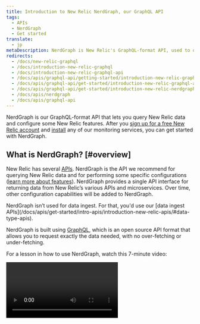 ```yaml
---
title: Introduction to New Relic NerdGraph, our GraphQL API
tags:
  - APIs
  - NerdGraph
  - Get started
translate:
  - jp
metaDescription: NerdGraph is New Relic's GraphQL-format API, used to query data and do some product configurations.
redirects:
  - /docs/new-relic-graphql
  - /docs/introduction-new-relic-graphql
  - /docs/introduction-new-relic-graphql-api
  - /docs/apis/graphql-api/getting-started/introduction-new-relic-graphql-api
  - /docs/apis/graphql-api/get-started/introduction-new-relic-graphql-api
  - /docs/apis/graphql-api/get-started/introduction-new-relic-nerdgraph
  - /docs/apis/nerdgraph
  - /docs/apis/graphql-api
---
```


NerdGraph is our GraphQL-format API that lets you query New Relic data and configure some New Relic features. After you [sign up for a free New Relic account](https://newrelic.com/signup) and [install](/docs/using-new-relic/cross-product-functions/install-configure/install-new-relic/) any of our monitoring services, you can get started with NerdGraph.

## What is NerdGraph? [#overview]

New Relic has several [APIs](/docs/apis/get-started/intro-apis/introduction-new-relic-apis/). NerdGraph is the API we recommend for querying New Relic data and for performing some specific configurations ([learn more about features](#tutorials)). NerdGraph provides a single API interface for returning data from New Relic’s various APIs and microservices. Over time, other configuration capabilities will be added to NerdGraph. 

<Callout variant="important">
NerdGraph isn’t used for data ingest. For that, you'd use our [data ingest APIs](/docs/apis/get-started/intro-apis/introduction-new-relic-apis/#data-type-apis). 
</Callout>

NerdGraph is built using [GraphQL](https://graphql.org), which is an open source API format that allows you to request exactly the data needed, with no over-fetching or under-fetching. 

For a lesson in how to use NerdGraph, watch this 7-minute video: 

<Video id="nPPQNS_AAIU" type="youtube" />

Want to watch more video tutorials? Go to the New Relic University’s [Intro to NerdGraph](https://newrelic.wistia.com/medias/h9qfum9nh0). Or see the [online course on New Relic APIs](https://learn.newrelic.com/new-relic-apis).

## Requirements and endpoints [#authentication]

Notes on NerdGraph requirements: 

* NerdGraph requires a New Relic [user key](/docs/apis/intro-apis/new-relic-api-keys/#user-api-key): this can be generated and accessed from the [GraphiQL explorer](#explorer). 
* User type and assigned roles can affect your NerdGraph permissions. For more details, see [Factors affecting access](/docs/accounts/accounts-billing/account-structure/factors-affecting-access-features-data#user-permissions). 

The NerdGraph endpoints are:
* Main endpoint: `https://api.newrelic.com/graphql`
* Endpoint for accounts using EU data center: `https://api.eu.newrelic.com/graphql`

To access the endpoint, use the following cURL command:

```
curl -X POST https://api.newrelic.com/graphql \
-H 'Content-Type: application/json' \
-H 'API-Key: <var>YOUR_NEW_RELIC_USER_KEY</var>' \
-d '{ "query":  "{ requestContext { userId apiKey } }" } '
```

## Use the GraphiQL explorer [#explorer]

To get started using GraphQL, we recommend playing around with our GraphiQL explorer (GraphiQL is an open source graphical interface for using GraphQL). You can use it to explore our data schema, to read built-in object definitions, and to build and execute queries. 
 
To use GraphQL, you’ll need a user-specific New Relic API key called a [user key](/docs/apis/intro-apis/new-relic-api-keys/#user-api-key). You can generate one or find an existing one from the GraphiQL explorer’s **API key** dropdown.  
 
To find the GraphiQL explorer: 
 
* If your New Relic account uses an [EU data center](/docs/using-new-relic/welcome-new-relic/get-started/our-eu-us-region-data-centers), go to [api.eu.newrelic.com/graphiql](https://api.eu.newrelic.com/graphiql). 
* Otherwise use [api.newrelic.com/graphiql](https://api.newrelic.com/graphiql).

For tips on how to build queries, see [Build queries](#make-query).


## What can you do with NerdGraph? [#tutorials]

NerdGraph functionality can be broken down into two main categories: 

* **Querying New Relic data.** You can fetch data for a variety of purposes, including using it in a programmatic workflow, or building a [New Relic One app](https://developer.newrelic.com/build-apps) for custom data visualizations. 
* **Configuring New Relic features.** There are a variety of configurations available and more will be added over time. You can do things like add tags, configure workloads, or customize "golden metrics."

You can use NerdGraph to return a wide range of New Relic data but we’ve created some tutorials for common use cases:  


<table>
  <thead>
    <tr>
      <th style={{ width: "240px" }}>
        Topic
      </th>

      <th>
        Tutorials
      </th>
    </tr>
  </thead>

  <tbody>
    <tr>
      <td>
Alerts      
      </td>

      <td>
[See all alert-related tutorials](/docs/alerts-applied-intelligence/new-relic-alerts/alerts-nerdgraph/nerdgraph-api-nrql-condition-alerts/)      
      </td>
    </tr>

    <tr>
      <td>
APM agents     
      </td>

      <td>
[APM agent configuration](/docs/apis/nerdgraph/examples/apm-config-nerdgraph)
      </td>
    </tr>

    <tr>
      <td>
Applied Intelligence     
      </td>

      <td>
[View and configure topology](/docs/apis/nerdgraph/examples/topology-nerdgraph-tutorial)   
      </td>
    </tr>

    <tr>
      <td>
Cloud integrations (AWS, Azure, GCP)  
      </td>

      <td>
[Configure cloud integrations](/docs/apis/nerdgraph/examples/nerdgraph-cloud-integrations-api-tutorial)
      </td>
    </tr>

    <tr>
      <td>
Dashboards
      </td>

      <td>
* [Create dashboards](/docs/apis/nerdgraph/examples/create-widgets-dashboards-api/)      
* [Export dashboards to other accounts](/docs/apis/nerdgraph/examples/export-import-dashboards-using-api/)
* [Export dashboards as files](/docs/apis/nerdgraph/examples/export-dashboards-pdfpng-using-api/)
* [Migrate from Insights Dashboard API to NerdGraph](/docs/new-relic-one/use-new-relic-one/core-concepts/dashboards-api-migration-insights-api-nerdgraph/)
      </td>
    </tr>

    <tr>
      <td>
Data partitions
      </td>

      <td>
[Manage data partitions](/docs/apis/nerdgraph/examples/nerdgraph-data-partition-rules-tutorial)
      </td>
    </tr>

    <tr>
      <td>
Data management</td>

      <td>
  * [Convert event data to metric data](/docs/telemetry-data-platform/ingest-manage-data/convert-data-metrics/analyze-monitor-data-trends-metrics)
  * [Data retention](/docs/telemetry-data-platform/manage-data/manage-data-retention/#api-examples)
  * [Drop data](/docs/accounts/accounts/data-management/drop-data-using-nerdgraph)
      </td>
    </tr>

    <tr>
      <td>
Distributed tracing      
      </td>

      <td>
* [Query distributed tracing data](/docs/apis/nerdgraph/examples/nerdgraph-distributed-trace-data-tutorial)
* [Configure Infinite Tracing](/docs/apis/nerdgraph/examples/configure-infinite-tracing-graphql) 
      </td>
    </tr>

        <tr>
      <td>
Entities
      </td>

      <td>
* [Get data about entities](/docs/apis/nerdgraph/examples/nerdgraph-entities-api-tutorial) 
* [Understand entity relationships and dependencies](/docs/apis/nerdgraph/examples/nerdgraph-relationships-api-tutorial) (used to build service maps)
* [Query and configure "golden metrics"](/docs/apis/nerdgraph/examples/golden-metrics-entities-nerdgraph-api-tutorial) (important entity metrics)
      </td>
    </tr>


    <tr>
      <td>
Key management     
      </td>

      <td>
[Create and manage keys](/docs/apis/nerdgraph/examples/use-nerdgraph-manage-license-keys-user-keys) (license keys used for data ingest, and user keys)
      </td>
    </tr>

    <tr>
      <td>
New Relic One apps  </td>

      <td>
[Build a New Relic One app](https://developer.newrelic.com/explore-docs/query-and-store-data)
      </td>
    </tr>

    <tr>
      <td>
Partners and resellers</td>

      <td>
[Manage subscriptions](/docs/apis/nerdgraph/tutorials/provisions-your-subscriptions-nerdgraph) (only for partners using [original pricing model](/docs/accounts/original-accounts-billing/original-product-based-pricing/overview-changes-pricing-user-model/#pricing-plans))      </td>
    </tr>

    <tr>
      <td>
Querying data
      </td>

      <td>
[Query using NRQL](/docs/apis/nerdgraph/examples/nerdgraph-nrql-tutorial) (our query language)
      </td>
    </tr>

    <tr>
      <td>
Service levels      
      </td>
   
      <td>
[Configure and manage service levels](/docs/apis/nerdgraph/tutorials/nerdgraph-slm)      
      </td>
    </tr>

    <tr>
      <td>
Tags      
      </td>

      <td>
[Add and manage tags](/docs/apis/nerdgraph/examples/nerdgraph-tagging-api-tutorial)
      </td>
    </tr>

    <tr>
      <td>
Workloads      
      </td>

      <td>
[View and configure workloads](/docs/apis/nerdgraph/tutorials/nerdgraph-workloads-api-tutorials)      
      </td>
    </tr>



  </tbody>
</table>

## NerdGraph terminology [#terminology]

The following are terms that originate with GraphQL (the API format NerdGraph uses). 

<table>
  <thead>
    <tr>
      <th style={{ width: "150px" }}>
        Term
      </th>

      <th>
        Definition
      </th>
    </tr>
  </thead>

  <tbody>
    <tr>
      <td>
        Queries and mutations
      </td>

      <td> 
There are two classes of GraphQL operations: 

* [Queries](https://graphql.org/learn/queries) are basic requests used only to fetch data. These queries are not static, meaning that you can ask for more data or less data, depending on your needs. For each query, you can specify exactly what data you want to retrieve, as long as it is supported by the [schema](https://graphql.org/learn/schema).
* [Mutations](https://graphql.org/learn/queries/#mutations) are requests that perform an action, such as creating a resource or changing configuration. Mutations require the keyword `mutation`, as well as the `name` of the mutation. 

      </td>
    </tr>

    <tr>
      <td>
        Type
      </td>

      <td>
        Data in GraphQL is organized into types. Types can be [scalars](https://graphql.org/learn/schema/#scalar-types) (like strings, numbers, or booleans) or object types.

        An [object type](https://graphql.org/learn/schema/#object-types-and-fields) is a custom type made up of a collection of fields. For example, an object type called `User` may represent a user in a system.
      </td>
    </tr>

    <tr>
      <td>
        Field
      </td>

      <td>
        A [field](https://graphql.org/learn/schema/#object-types-and-fields) represents a piece of information on an object type that can be queried. Fields can be scalars, lists, or objects. For example, a `User` object type could have a string field called `name`.
      </td>
    </tr>

    <tr>
      <td>
        Interface
      </td>

      <td>
        An [interface](https://graphql.org/learn/schema/#interfaces) is an abstract type that represents a collection of common fields that other object types can `implement`.
      </td>
    </tr>
  </tbody>
</table>

## Tips on using the GraphiQL explorer [#make-query]

You can make queries with the [NerdGraph GraphiQL explorer](https://api.newrelic.com/graphiql). The explorer provides built-in schema definitions and features, including auto-complete and query validation.

<CollapserGroup>
  <Collapser
    id="example-account-user"
    title="Query accounts a New Relic user can access"
  >
    You can query for the name of an account that an `actor` (a New Relic authorized user) has access to:

    ```
    query {
       actor {
          account(id: <var>YOUR_ACCOUNT_ID</var>) {
             name
          }
       }
    }
    ```

    The response will mirror the query structure you defined in the request, making it easy to ask for the specific data that you want.

    ```
    {
      "data": {
          "actor": {
             "account": {
                "name": "<var>Data Nerd</var>"
             }
          }
       }
    }
    ```
  </Collapser>

  <Collapser
    id="example-multiple-requests"
    title="Query user, account, and NRQL in one request"
  >
    The graph structure shows its capabilities when queries become more complex. For example, you can query for user information, account information, and make a NRQL query with one request. With REST API, this would take three different requests to three different endpoints.

    ```
    query {
       actor {
          account(id: <var>YOUR_ACCOUNT_ID</var>) {
             name
             nrql(query: "<a href="/docs/insights/nrql-new-relic-query-language/nrql-resources/nrql-syntax-components-functions#state-select">SELECT</a> * <a href="/docs/insights/nrql-new-relic-query-language/nrql-resources/nrql-syntax-components-functions#sel-from">FROM</a> Transaction") {
                results
             }
          }
          user {
             name
             id
          }
       }
    }
    ```
  </Collapser>
</CollapserGroup>
